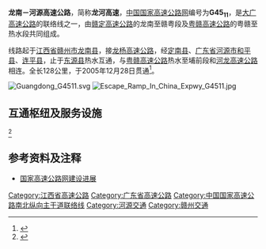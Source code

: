 {{中国高速公路信息框
| 编号 = G4511
| 名称 = 龙南－河源高速公路
| 地圖 = 
| 路線簡稱 = 龙河
| 最近通車日期 = 2005年6月30日
| 规划总里程 = 127.27
| 起點 = [[江西省|江西省]][[赣州市|赣州市]][[龙南县|龙南县]]{{China Expwy Name|G45}}龙南北枢纽
| 終點 = [[广东省|广东省]][[河源市|河源市]][[东源县|东源县]]{{China Expwy Name|G25}}热水立交
| 出口處數 = 10
| 服务区数 = 4（定南、上陵、和平、忠信）
}}

'''龙南－河源高速公路'''，简称'''龙河高速'''，[[中国国家高速公路网|中国国家高速公路网]]编号为'''G45<sub>11</sub>'''，是[[大广高速公路|大广高速公路]]的联络线之一，由[[赣定高速公路|赣定高速公路]]的龙南至赣粤段及[[粤赣高速公路|粤赣高速公路]]的粤赣至热水段共同组成。

线路起于[[江西省|江西省]][[赣州市|赣州市]][[龙南县|龙南县]]，接[[龙杨高速公路|龙杨高速公路]]，经[[定南县|定南县]]、[[广东省|广东省]][[河源市|河源市]][[和平县|和平县]]、[[连平县|连平县]]，止于[[东源县|东源县]]热水互通，与[[粤赣高速公路|粤赣高速公路]]热水至埔前段和[[河龙高速公路|河龙高速公路]]相连。全长128公里，于2005年12月28日贯通<ref>{{cite web|url=http://202.106.166.2/05img/t20050701_20023.ht|publisher=中国交通网|title=河龙高速公路（热水至柳城段）项目30日通车|accessdate=2009-11-18}}{{dead link|date=2018年5月 |bot=InternetArchiveBot |fix-attempted=yes }}</ref>。

[[File:Guangdong_G4511.svg|thumb]]
[[File:Escape_Ramp_In_China_Expwy_G4511.jpg|thumb]]

== 互通枢纽及服务设施 ==
{{Start expwy exit box|place=1}}
{{Expwy exit item|place=[[赣州市|赣州市]]|place rows=5|type=EH|name=龙南|dist start=|highway connection={{China Expwy Name|G45|[[赣定高速公路|赣定高速公路]]}}<br>{{China Expwy Name|G45|[[龙杨高速公路|龙杨高速公路]]}}|road connection={{中国国道名|105}}}}
{{Expwy exit item|type=E|name=定南|dist start=|road connection={{中国省道名|327|P=江西}}<br>{{中国省道名|344|P=江西}}}}
{{Expwy exit item|type=E|name=老城|dist start=|road connection={{中国省道名|237|P=江西}}<br>{{中国县道名|343}}}}
{{Expwy exit item|type=S|name=定南服务区|dist start=}}
{{Expwy exit item|type=T|state=D|name=江西赣粤|dist start=|comment=}}<ref>{{Cite web|title=全国487个高速公路省界收费站全部撤销|url=https://baijiahao.baidu.com/s?id=1654488086861376955&wfr=spider&for=pc|author=|date=2020-01-01|format=|publisher=|language=}}</ref>
{{Expwy exit item|state=D|place=[[河源市|河源市]]|place rows=12|type=T|name=广东粤赣|dist start=|comment=}}
{{Expwy exit item|type=E|name=上陵|dist start=|road connection={{中国县道名|167}}|comment=港澳入境车辆必须驶出<ref>{{Cite web|title=广东省公安厅关于港澳入境车辆通行管理措施的通告|url=https://www.sohu.com/a/411862236_120053505|accessdate=2020-12-14|author=|date=2020-08-06|format=|publisher=|language=|archive-date=2021-09-29|archive-url=https://web.archive.org/web/20210929012832/https://www.sohu.com/a/411862236_120053505|dead-url=no}}</ref>}}
{{Expwy exit item|type=P|name=上陵停车区|dist start=}}
{{Expwy exit item|type=S|name=和平服务区|dist start=}}
{{Expwy exit item|type=E|name=和平|dist start=|road connection={{中国省道名|230|P=广东|忠定公路}}<br />{{中国县道名|156|福和大道}}}}
{{Expwy exit item|type=E|name=合水|dist start=|road connection={{中国省道名|230|P=广东|忠定公路}}}}
{{Expwy exit item|type=E|name=大湖|dist start=|road connection={{中国省道名|230|P=广东|忠定公路}}}}
{{Expwy exit item|type=S|name=忠信服务区|dist start=}}
{{Expwy exit item|type=H|name=三角|dist start=|highway connection={{China Expwy Name|G78|[[龙怀高速公路|龙怀高速公路]]}}}}
{{Expwy exit item|type=E|name=忠信|dist start=|road connection={{中国省道名|341|P=广东}}}}
{{Expwy exit item|type=E|name=灯塔|dist start=|road connection={{中国国道名|205}}}}
{{Expwy exit item|type=H|name=热水|dist start=|highway connection={{China Expwy Name|G35|[[粤赣高速公路|粤赣高速公路]]|L1=G25}}<br>{{China Expwy Name|G35|[[河龙高速公路|河龙高速公路]]|L1=G25}}}}
{{End expwy exit box|place=1}}

== 参考资料及注释 ==
*[https://web.archive.org/web/20080919091451/http://www.tranbbs.com/news/Construction/news_23893.shtml 国家高速公路网建设进展]
<div class="references-small">
<references />
</div>

{{广东省高速公路}}
{{江西省高速公路}}
{{中国国家高速公路网}}

[[Category:江西省高速公路|Category:江西省高速公路]]
[[Category:广东省高速公路|Category:广东省高速公路]]
[[Category:中国国家高速公路南北纵向主干道联络线|Category:中国国家高速公路南北纵向主干道联络线]]
[[Category:河源交通|Category:河源交通]]
[[Category:赣州交通|Category:赣州交通]]